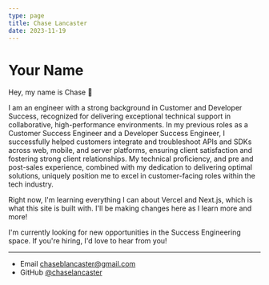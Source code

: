 ```yaml
---
type: page
title: Chase Lancaster
date: 2023-11-19
---
```


# Your Name

Hey, my name is Chase 👋

I am an engineer with a strong background in Customer and Developer Success, recognized for delivering exceptional technical support in collaborative, high-performance environments. In my previous roles as a Customer Success Engineer and a Developer Success Engineer, I successfully helped customers integrate and troubleshoot APIs and SDKs across web, mobile, and server platforms, ensuring client satisfaction and fostering strong client relationships. My technical proficiency, and pre and post-sales experience, combined with my dedication to delivering optimal solutions, uniquely position me to excel in customer-facing roles within the tech industry.

Right now, I'm learning everything I can about Vercel and Next.js, which is what this site is built with. I'll be making changes here as I learn more and more!

I'm currently looking for new opportunities in the Success Engineering space. If you're hiring, I'd love to hear from you!

---

- Email chaseblancaster@gmail.com
- GitHub [@chaselancaster](https://github.com/chaselancaster)
